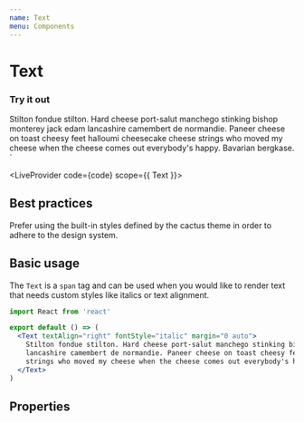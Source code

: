 ```yaml
---
name: Text
menu: Components
---
```



# Text

### Try it out

  Stilton fondue stilton. Hard cheese port-salut manchego stinking bishop monterey jack edam
  lancashire camembert de normandie. Paneer cheese on toast cheesy feet halloumi cheesecake cheese
  strings who moved my cheese when the cheese comes out everybody's happy. Bavarian bergkase.
</Text>`

<LiveProvider code={code} scope={{ Text }}>
  <LiveEditor style={livePreviewStyle} />
  <LiveError />
  <LivePreview />
</LiveProvider>

## Best practices

Prefer using the built-in styles defined by the cactus theme in order to adhere to the design system.

## Basic usage

The `Text` is a `span` tag and can be used when you would like to render text that needs custom styles like italics or text alignment.

```jsx
import React from 'react'

export default () => (
  <Text textAlign="right" fontStyle="italic" margin="0 auto">
    Stilton fondue stilton. Hard cheese port-salut manchego stinking bishop monterey jack edam
    lancashire camembert de normandie. Paneer cheese on toast cheesy feet halloumi cheesecake cheese
    strings who moved my cheese when the cheese comes out everybody's happy. Bavarian bergkase.
  </Text>
)
```

## Properties

<PropsTable of={Text} />
